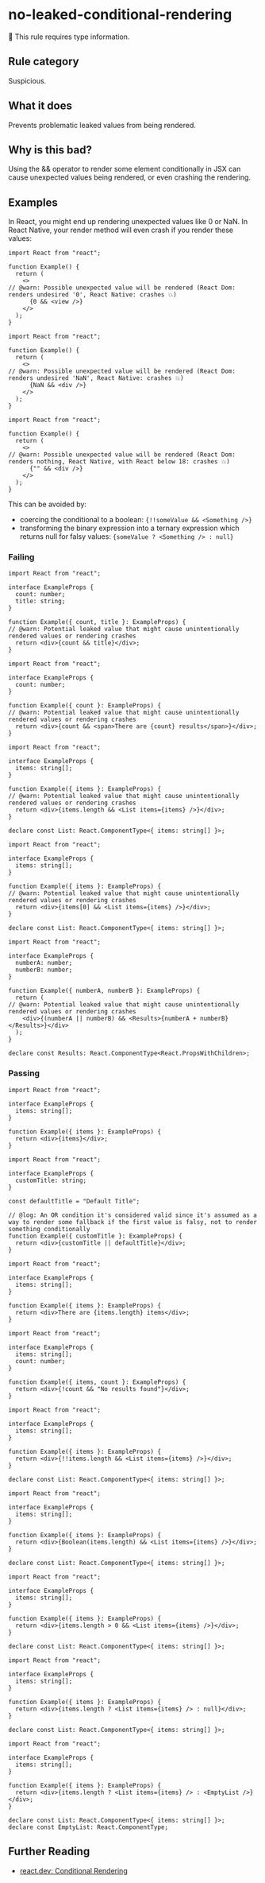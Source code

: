 # no-leaked-conditional-rendering

💭 This rule requires type information.

## Rule category

Suspicious.

## What it does

Prevents problematic leaked values from being rendered.

## Why is this bad?

Using the && operator to render some element conditionally in JSX can cause unexpected values being rendered, or even crashing the rendering.

## Examples

In React, you might end up rendering unexpected values like 0 or NaN. In React Native, your render method will even crash if you render these values:

```tsx twoslash
import React from "react";

function Example() {
  return (
    <>
// @warn: Possible unexpected value will be rendered (React Dom: renders undesired '0', React Native: crashes 💥)
      {0 && <view />}
    </>
  );
}
```

```tsx twoslash
import React from "react";

function Example() {
  return (
    <>
// @warn: Possible unexpected value will be rendered (React Dom: renders undesired 'NaN', React Native: crashes 💥)
      {NaN && <div />}
    </>
  );
}
```

```tsx twoslash
import React from "react";

function Example() {
  return (
    <>
// @warn: Possible unexpected value will be rendered (React Dom: renders nothing, React Native, with React below 18: crashes 💥)
      {"" && <div />}
    </>
  );
}
```

This can be avoided by:

- coercing the conditional to a boolean: `{!!someValue && <Something />}`
- transforming the binary expression into a ternary expression which returns null for falsy values: `{someValue ? <Something /> : null}`

### Failing

```tsx twoslash
import React from "react";

interface ExampleProps {
  count: number;
  title: string;
}

function Example({ count, title }: ExampleProps) {
// @warn: Potential leaked value that might cause unintentionally rendered values or rendering crashes
  return <div>{count && title}</div>;
}
```

```tsx twoslash
import React from "react";

interface ExampleProps {
  count: number;
}

function Example({ count }: ExampleProps) {
// @warn: Potential leaked value that might cause unintentionally rendered values or rendering crashes
  return <div>{count && <span>There are {count} results</span>}</div>;
}
```

```tsx twoslash
import React from "react";

interface ExampleProps {
  items: string[];
}

function Example({ items }: ExampleProps) {
// @warn: Potential leaked value that might cause unintentionally rendered values or rendering crashes
  return <div>{items.length && <List items={items} />}</div>;
}

declare const List: React.ComponentType<{ items: string[] }>;
```

```tsx twoslash
import React from "react";

interface ExampleProps {
  items: string[];
}

function Example({ items }: ExampleProps) {
// @warn: Potential leaked value that might cause unintentionally rendered values or rendering crashes
  return <div>{items[0] && <List items={items} />}</div>;
}

declare const List: React.ComponentType<{ items: string[] }>;
```

```tsx twoslash
import React from "react";

interface ExampleProps {
  numberA: number;
  numberB: number;
}

function Example({ numberA, numberB }: ExampleProps) {
  return (
// @warn: Potential leaked value that might cause unintentionally rendered values or rendering crashes
    <div>{(numberA || numberB) && <Results>{numberA + numberB}</Results>}</div>
  );
}

declare const Results: React.ComponentType<React.PropsWithChildren>;
```

### Passing

```tsx twoslash
import React from "react";

interface ExampleProps {
  items: string[];
}

function Example({ items }: ExampleProps) {
  return <div>{items}</div>;
}
```

```tsx twoslash
import React from "react";

interface ExampleProps {
  customTitle: string;
}

const defaultTitle = "Default Title";

// @log: An OR condition it's considered valid since it's assumed as a way to render some fallback if the first value is falsy, not to render something conditionally
function Example({ customTitle }: ExampleProps) {
  return <div>{customTitle || defaultTitle}</div>;
}
```

```tsx twoslash
import React from "react";

interface ExampleProps {
  items: string[];
}

function Example({ items }: ExampleProps) {
  return <div>There are {items.length} items</div>;
}
```

```tsx twoslash
import React from "react";

interface ExampleProps {
  items: string[];
  count: number;
}

function Example({ items, count }: ExampleProps) {
  return <div>{!count && "No results found"}</div>;
}
```

```tsx twoslash
import React from "react";

interface ExampleProps {
  items: string[];
}

function Example({ items }: ExampleProps) {
  return <div>{!!items.length && <List items={items} />}</div>;
}

declare const List: React.ComponentType<{ items: string[] }>;
```

```tsx twoslash
import React from "react";

interface ExampleProps {
  items: string[];
}

function Example({ items }: ExampleProps) {
  return <div>{Boolean(items.length) && <List items={items} />}</div>;
}

declare const List: React.ComponentType<{ items: string[] }>;
```

```tsx twoslash
import React from "react";

interface ExampleProps {
  items: string[];
}

function Example({ items }: ExampleProps) {
  return <div>{items.length > 0 && <List items={items} />}</div>;
}

declare const List: React.ComponentType<{ items: string[] }>;
```

```tsx twoslash
import React from "react";

interface ExampleProps {
  items: string[];
}

function Example({ items }: ExampleProps) {
  return <div>{items.length ? <List items={items} /> : null}</div>;
}

declare const List: React.ComponentType<{ items: string[] }>;
```

```tsx twoslash
import React from "react";

interface ExampleProps {
  items: string[];
}

function Example({ items }: ExampleProps) {
  return <div>{items.length ? <List items={items} /> : <EmptyList />}</div>;
}

declare const List: React.ComponentType<{ items: string[] }>;
declare const EmptyList: React.ComponentType;
```

## Further Reading

- [react.dev: Conditional Rendering](https://react.dev/learn/conditional-rendering)
